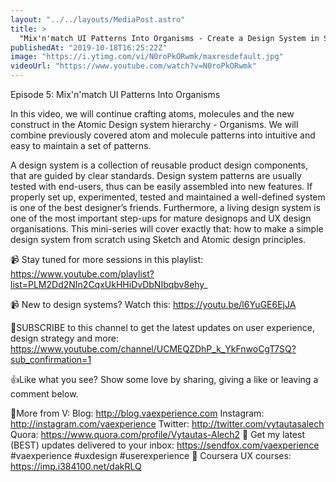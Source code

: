 ```yaml
---
layout: "../../layouts/MediaPost.astro"
title: >
  "Mix'n'match UI Patterns Into Organisms - Create a Design System in Sketch, Ep5"
publishedAt: "2019-10-18T16:25:22Z"
image: "https://i.ytimg.com/vi/N0roPkORwmk/maxresdefault.jpg"
videoUrl: "https://www.youtube.com/watch?v=N0roPkORwmk"
---
```


Episode 5: Mix'n'match UI Patterns Into Organisms

In this video, we will continue crafting atoms, molecules and the new construct in the Atomic Design system hierarchy - Organisms. We will combine previously covered atom and molecule patterns into intuitive and easy to maintain a set of patterns.

A design system is a collection of reusable product design components, that are guided by clear standards. Design system patterns are usually tested with end-users, thus can be easily assembled into new features. If properly set up, experimented, tested and maintained a well-defined system is one of the best designer’s friends. Furthermore, a living design system is one of the most important step-ups for mature designops and UX design organisations. This mini-series will cover exactly that: how to make a simple design system from scratch using Sketch and Atomic design principles.

📹 Stay tuned for more sessions in this playlist:
https://www.youtube.com/playlist?list=PLM2Dd2NIn2CqxUkHHiDvDbNIbqbv8ehy_

📹 New to design systems? Watch this: https://youtu.be/l6YuGE6EjJA

🙌SUBSCRIBE to this channel to get the latest updates on user experience, design strategy and more: https://www.youtube.com/channel/UCMEQZDhP_k_YkFnwoCgT7SQ?sub_confirmation=1

👍Like what you see? Show some love by sharing, giving a like or leaving a comment below.

👨More from V:
Blog: http://blog.vaexperience.com
Instagram: http://instagram.com/vaexperience
Twitter: http://twitter.com/vytautasalech
Quora: https://www.quora.com/profile/Vytautas-Alech2 📩 Get my latest (BEST) updates delivered to your inbox: https://sendfox.com/vaexperience
#vaexperience #uxdesign #userexperience 🎒 Coursera UX courses: https://imp.i384100.net/dakRLQ

